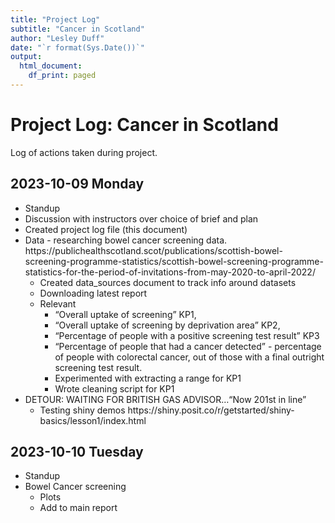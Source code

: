 ```yaml
---
title: "Project Log"
subtitle: "Cancer in Scotland"
author: "Lesley Duff"
date: "`r format(Sys.Date())`"
output:
  html_document:
    df_print: paged
---
```

# Project Log: Cancer in Scotland

Log of actions taken during project.

## 2023-10-09 Monday
* Standup
* Discussion with instructors over choice of brief and plan
* Created project log file (this document)
* Data - researching bowel cancer screening data. https://publichealthscotland.scot/publications/scottish-bowel-screening-programme-statistics/scottish-bowel-screening-programme-statistics-for-the-period-of-invitations-from-may-2020-to-april-2022/
  * Created data_sources document to track info around datasets
  * Downloading latest report 
  * Relevant
    * "Overall uptake of screening" KP1,
    * "Overall uptake of screening by deprivation area" KP2, 
    * "Percentage of people with a positive screening test result" KP3 
    * "Percentage of people that had a cancer detected" - percentage of people with colorectal cancer, out of those with a final outright screening test result.
	* Experimented with extracting a range for KP1
	* Wrote cleaning script for KP1
* DETOUR: WAITING FOR BRITISH GAS ADVISOR..."Now 201st in line"
  * Testing shiny demos https://shiny.posit.co/r/getstarted/shiny-basics/lesson1/index.html

## 2023-10-10 Tuesday
* Standup
* Bowel Cancer screening
  * Plots
  * Add to main report